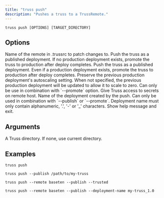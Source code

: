 ```yaml
---
title: "truss push"
description: "Pushes a truss to a TrussRemote."
---
```


``` Usage
truss push [OPTIONS] [TARGET_DIRECTORY]
```

## Options

<ParamField body="--remote" type="TEXT">
Name of the remote in .trussrc to patch changes to.
</ParamField>
<ParamField body="--publish" type="BOOL">
Push the truss as a published deployment. If no production deployment exists, promote the truss to production after deploy completes.
</ParamField>
<ParamField body="--promote" type="BOOL">
Push the truss as a published deployment. Even if a production deployment exists, promote the truss to production after deploy completes.
</ParamField>
<ParamField body="--preserve-previous-production-deployment" type="BOOL">
Preserve the previous production deployment's autoscaling setting. When not specified, the previous production deployment will be updated to allow it to scale to zero. Can only be use in combination with `--promote` option.
</ParamField>
<ParamField body="--trusted" type="BOOL">
Give Truss access to secrets on remote host.
</ParamField>
<ParamField body="--deployment-name" type="TEXT">
Name of the deployment created by the push. Can only be used in combination with `--publish` or `--promote`. Deployment name must only contain alphanumeric, '.', '-' or '_' characters.
</ParamField>
<ParamField body="--help">
Show help message and exit.
</ParamField>

## Arguments

<ParamField body="TARGET_DIRECTORY" type="Optional">
A Truss directory. If none, use current directory.
</ParamField>


## Examples

```
truss push
```

```
truss push --publish /path/to/my-truss
```

```
truss push --remote baseten --publish --trusted
```

```
truss push --remote baseten --publish --deployment-name my-truss_1.0
```
